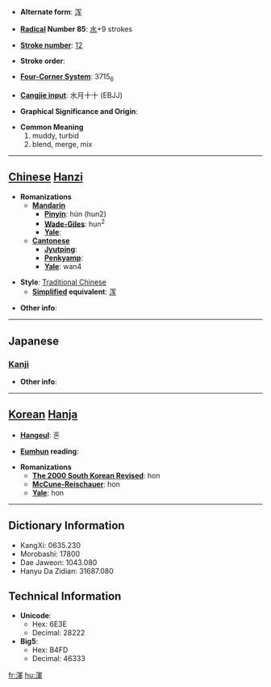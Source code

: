 * '''Alternate form''': [[浑]]

* '''[[Wiktionary:Chinese radical index| Radical]] Number 85''': [[Wiktionary:Chinese radical index 水|水]]+9 strokes

* '''[[Wiktionary:Chinese total strokes index|Stroke number]]''': [[Wiktionary:Chinese total strokes index 12|12]]

* '''Stroke order''': 

* '''[[Wiktionary:Chinese four corner index|Four-Corner System]]''': 3715<sub>6</sub>

* '''[[Wiktionary:Chinese Cangjie index|Cangjie input]]''': 水月十十 (EBJJ)

* '''Graphical Significance and Origin''': 

* '''Common Meaning'''
*#muddy, turbid
*# blend, merge, mix


----

== [[Chinese]] [[Hanzi]] ==

* '''Romanizations'''
** '''[[Mandarin]]'''
*** '''[[Pinyin]]''': hún (hun2)
*** '''[[Wade-Giles]]''': hun<sup>2</sup>
*** '''[[Yale]]''': 
** '''[[Cantonese]]'''
*** '''[[Jyutping]]''':
*** '''[[Penkyamp]]''': 
*** '''[[Yale]]''': wan4

* '''Style''': [[Traditional Chinese]] 
** '''[[Simplified Chinese|Simplified]] equivalent''': [[浑]]

* '''Other info''': 

----

==Japanese==
===[[Kanji]]===
{{kanji|on readings=[[こん]] (kon)|kun readings=[[にごる]] (nigoru), [[すべて]] (subete)}}

* '''Other info''':  

----

== [[Korean]] [[Hanja]] ==

* '''[[Hangeul]]''': 혼

* '''[[Eumhun]] reading''': 

* '''Romanizations'''
** '''[[The 2000 South Korean Revised Romanization|The 2000 South Korean Revised]]''': hon
** '''[[McCune-Reischauer]]''': hon
** '''[[Yale]]''': hon

----

== Dictionary Information ==

* KangXi: 0635.230
* Morobashi: 17800
* Dae Jaweon: 1043.080
* Hanyu Da Zidian: 31687.080

== Technical Information ==

* '''Unicode''':
** Hex: 6E3E
** Decimal: 28222
* '''Big5''':
** Hex: B4FD
** Decimal: 46333

[[fr:渾]]
[[hu:渾]]